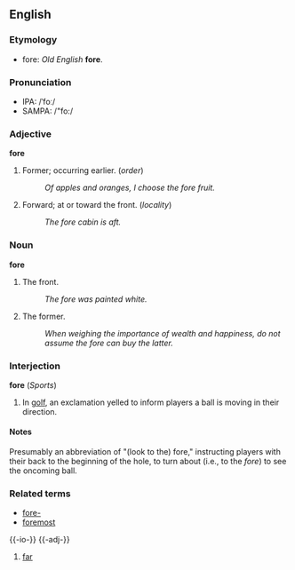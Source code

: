 ==English==
===Etymology===
* fore: ''Old English'' '''fore'''.

===Pronunciation===
*IPA: /ˈfoː/
*SAMPA: /"fo:/

===Adjective===
'''fore'''
# Former; occurring earlier. (''order'')
#: ''Of apples and oranges, I choose the fore fruit.''
# Forward; at or toward the front. (''locality'')
#: ''The fore cabin is aft.''

===Noun===
'''fore'''
# The front.
#: ''The fore was painted white.''
# The former.
#: ''When weighing the importance of wealth and happiness, do not assume the fore can buy the latter.''

===Interjection===
'''fore''' (''Sports'')
# In [[golf]], an exclamation yelled to inform players a ball is moving in their direction.

====Notes====
Presumably an abbreviation of "(look to the) fore," instructing players with their back to the beginning of the hole, to turn about (i.e., to the ''fore'') to see the oncoming ball.

===Related terms===
*[[fore-]]
*[[foremost]]

{{-io-}}
{{-adj-}}
# [[far]]